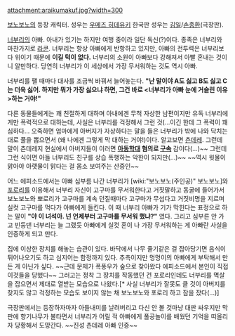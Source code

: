 attachment:araikumakuf.jpg?width=300

[[보노보노]]의 등장 캐릭터. 성우는 [[우메즈 히데유키]] 한국판 성우는 [[김일]]/[[손종환]](극장판).

[[너부리]]의 아빠. 아내가 있기는 하지만 여행 중이라 일단 독신(?)이다. 종족은 너부리와 마찬가지로 [[라쿤]]. 너부리는 항상 아빠에게 반항하고 있지만, 아빠의 전투력은 너부리보다 위이기 때문에 '''이길 턱이 없다.''' 너부리의 소원이 아빠보다 강해져서 아빨 혼내는 것이니 알만하다. 당연히 너부리가 이 세상에서 가장 무서워하는 것도 역시 아빠. 

너부리를 팰 때마다 대사를 조금씩 바꿔서 늘어놓는다. '''"난 말이야 A도 싫고 B도 싫고 C는 더욱 싫어. 하지만 뭐가 가장 싫으냐 하면, 그건 바로 <너부리가 아빠 눈에 거슬린 이유>하는 거야!"''' 

다른 동물들에게는 꽤 친절하게 대하며 아내에겐 무척 자상한 남편이지만 유독 너부리에게만 폭력적으로 대하는데, 사실은 너부리를 걱정해서 그런 것(…이긴 한데 그 폭력이 꽤 심하다… 오죽하면 엄마에게 아버지가 자상하다는 말을 들은 너부리가 밖에 나와 닥치는 대로 풀을 뽑으면서 (왜 나에겐 그렇게 막 대하는 거야!)이다. 알고보면 [[츤데레]]. 그런데 말이 츤데레지 현실에서 아버지들이 이러면 '''[[아동학대]] 혐의로 [[구속]]''' 감이다(...)~~ 그런데 그런 식이면 아들 너부리도 친구를 상습 폭행하는 악한이 되지만(...)~~ ~~역시 윗물이 맑아야 아랫물이 맑다는 걸 몸소 보여주는 산증인~~ 

어느 에피소드에서는 아빠 심부름 나간 너부리가 [wiki:"보노보노(주인공)" 보노보노]와 [[포로리]]를 이용해서 너부리 자신이 고구마를 무서워한다고 거짓말하고 동굴에 들어가서 보노보노와 뽀로리가 고구마를 계속 던질때마다 고구마가 무섭다고 거짓비명을 지르며 실컷 고구마를 먹다가 아빠에게 들킨다. 이 때 너부리 아빠가 기가 막힌다는 표정으로 하는 말이 '''"야 이 녀석아. 넌 언제부터 고구마를 무서워 했냐?"''' 였다. 그리고 심부른 안 가고 빈둥댄 너부리는 늘 그랬듯 아빠에게 실컷 혼이 나 가장 무서워하는 게 아빠란 사실을 인증하게 되고 만다. 

집에 이상한 장치를 해놓는 습관이 있다. 바닥에서 나무 줄기같은 걸 잡아당기면 음식이 튀어나오기도 하고 심지어는 함정까지 있다. 추측이지만 멍멍이의 아빠에게 부탁해서 만든 게 아닌가 싶다. ~~근데 문제가 폭퐁우가 숲으로 찾아왔다 에피소드에서 본인이 직접 이것들을 당했다~~ 그러고는 정착 그 장치를 작동했던 건  포로리인데도 너부리를 멱살을 잡으면서 제대로 열받는 모습으로 나왔다.[* 사실 너부리가 잘못도 클 것이 아버지를 찾지도 않고 걱정하는 모습도 보이지 않는 채 보노보노와 포로리 하고 잠을 잤다(...)]

극장판에서는 등장하자마자 아들내미를 날려버리고 다신 안 볼 것마냥 대판 싸우지만 막판에 향기나무가 불타면서 너부리가 어릴 적 아빠에게 풀공놀이를 배웠던 기억을 떠올리자 당황해서 도망간다. ~~진성 츤데레 아빠 인증~~
